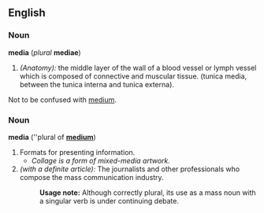 ==English==
===Noun===
'''media''' (''plural'' '''mediae''')

#''(Anatomy):'' the middle layer of the wall of a blood vessel or lymph vessel which is composed of connective and muscular tissue.  (tunica media, between the tunica interna and tunica externa).

Not to be confused with [[medium]].

===Noun===
'''media''' (''plural of '''[[medium]]''')

# Formats for presenting information.
#* ''Collage is a form of mixed-media artwork.''
# ''(with a definite article):'' The journalists and other professionals who compose the mass communication industry.
#:'''Usage note:''' Although correctly plural, its use as a mass noun with a singular verb is under continuing debate.